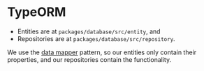 # TypeORM

- Entities are at `packages/database/src/entity`, and
- Repositories are at `packages/database/src/repository`.

We use the [data mapper](https://github.com/typeorm/typeorm/blob/master/docs/active-record-data-mapper.md) pattern, so our entities only contain their properties, and our repositories contain the functionality.
